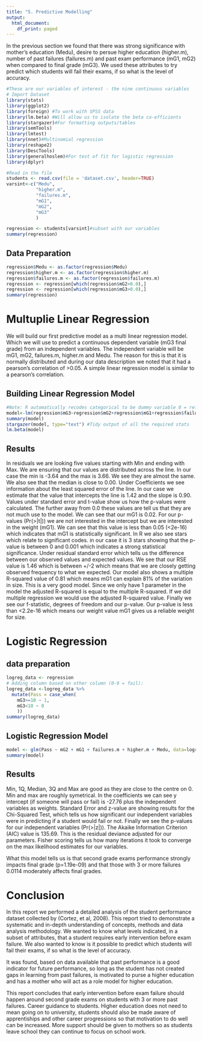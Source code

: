 ```yaml
---
title: "5. Predictive Modelling"
output:
  html_document:
    df_print: paged
---
```

In the previous section we found that there was strong significance with mother's education (Medu), desire to persue higher education (higher.m), number of past failures (failures.m) and past exam performance (mG1, mG2) when compared to final grade (mG3). We used these attributes to try predict which students will fail their exams, if so what is the level of accuracy.
```r
#These are our variables of interest - the nine continuous variables
# Import Dataset
library(stats)
library(ggplot2)
library(foreign) #To work with SPSS data
library(lm.beta) #Will allow us to isolate the beta co-efficients
library(stargazer)#For formatting outputs/tables
library(semTools)
library(lmtest)
library(nnet)#Multinomial regression
library(reshape2)
library(DescTools)
library(generalhoslem)#For test of fit for logistic regression
library(dplyr)
```

```r
#Read in the file
students <- read.csv(file = 'dataset.csv', header=TRUE)
varsint<-c("Medu",
           "higher.m",
           "failures.m",
           "mG1",
           "mG2",
           "mG3"
           )

regression <- students[varsint]#subset with our variables
summary(regression)
```
## Data Preparation
```r
regression$Medu <- as.factor(regression$Medu)
regression$higher.m <- as.factor(regression$higher.m)
regression$failures.m <- as.factor(regression$failures.m)
regression <- regression[which(regression$mG2>0.0),]
regression <- regression[which(regression$mG3>0.0),]
summary(regression)
```

# Multuplie Linear Regression
We will build our first predictive model as a multi linear regression model. Which we will use to predict a continuous dependent variable (mG3 final grade) from an independent variables. The independent variable will be mG1, mG2, failures.m, higher.m and Medu. The reason for this is that it is normally distributed and during our data description we noted that it had a pearson's correlation of >0.05. A simple linear regression model is similar to a pearson's correlation.

## Building Linear Regression Model
```r
#Note: R automatically recodes categorical to be dummy variable 0 = reference (boy), 1 category of interest (girl)
model<-lm(regression$mG3~regression$mG2+regression$mG1+regression$failures.m+regression$higher.m+regression$Medu)
summary(model)
stargazer(model, type="text") #Tidy output of all the required stats
lm.beta(model)
```

## Results
In residuals we are looking five values starting with Min and ending with Max. We are ensuring that our values are distributed across the line. In our case the min is -3.64 and the max is 3.66. We see they are almost the same. We also see that the median is close to 0.00. Under Coefficients we see information about the least squared error of the line. In our case we estimate that the value that intercepts the line is 1.42 and the slope is 0.90. Values under standard error and t-value show us how the p-values were calculated. The further away from 0.0 these values are tell us that they are not much use to the model. We can see that our mG1 is 0.02. For our p-values (Pr(>|t|)) we are not interested in the intercept but we are interested in the weight (mG1). We can see that this value is less than 0.05 (<2e-16) which indicates that mG1 is statistically significant. In R we also see stars which relate to significant codes. in our case it is 3 stars showing that the p-value is between 0 and 0.001 which indicates a strong statistical significance. Under residual standard error which tells us the difference between our observed values and expected values. We see that our RSE value is 1.46 which is between +/-2 which means that we are closely getting observed frequency to what we expected. Our model also shows a multiple R-squared value of 0.81 which means mG1 can explain 81% of the variation in size. This is a very good model. Since we only have 1 parameter in the model the adjusted R-squared is equal to the multiple R-squared. If we did multiple regression we would use the adjusted R-squared value. Finally we see our f-statistic, degrees of freedom and our p-value. Our p-value is less than <2.2e-16 which means our weight value mG1 gives us a reliable weight for size.

# Logistic Regression
## data preparation
```r
logreg_data <- regression
# Adding column based on other column (0-9 = fail):
logreg_data <-logreg_data %>%
  mutate(Pass = case_when(
    mG3>=10 ~ 1,
    mG3<10 ~ 0
    ))
summary(logreg_data)
```

## Logistic Regression Model
```r
model <- glm(Pass ~ mG2 + mG1 + failures.m + higher.m + Medu, data=logreg_data, family="binomial")
summary(model)
```

## Results
Min, 1Q, Median, 3Q and Max are good as they are close to the centre on 0. Min and max are roughly symetrical. In the coefficients we can see y intercept (if someone will pass or fail) is -27.76 plus the independent variables as weights. Standard Error and z-value are showing results for the Chi-Squared Test, which tells us how significant our independent variables were in predicting if a student would fail or not. Finally we see the p-values for our independent variables (Pr(>|z|)). The Akaike Information Criterion (AIC) value is 135.69. This is the residual deviance adjusted for our parameters. Fisher scoring tells us how many iterations it took to converge on the max likelihood estimates for our variables. 

What this model tells us is that second grade exams performance strongly impacts final grade (p=1.19e-09) and that those with 3 or more failures 0.0114 moderately affects final grades.


# Conclusion
In this report we performed a detailed analysis of the student performance dataset collected by (Cortez, et al, 2008). This report tried to demonstrate a systematic and in-depth understanding of concepts, methods and data analysis methodology.
We wanted to know what levels indicated, in a subset of attributes, that a student requires early intervention before exam failure. We also wanted to know is it possible to predict which students will fail their exams, if so what is the level of accuracy. 

It was found, based on data available that past performance is a good indicator for future performance, so long as the student has not created gaps in learning from past failures, is motivated to purse a higher education and has a mother who will act as a role model for higher education. 

This report concludes that early intervention before exam failure should happen around second grade exams on students with 3 or more past failures. Career guidance to students. Higher education does not need to mean going on to university, students should also be made aware of apprentiships and other career progressions so that motivation to do well can be increased. More support should be given to mothers so as students leave school they can continue to focus on school work. 